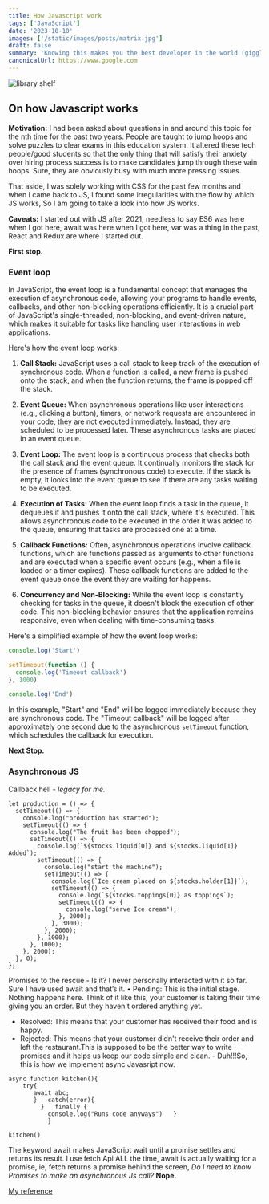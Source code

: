 ```yaml
---
title: How Javascript work
tags: ['JavaScript']
date: '2023-10-10'
images: ['/static/images/posts/matrix.jpg']
draft: false
summary: 'Knowing this makes you the best developer in the world (giggles)'
canonicalUrl: https://www.google.com
---
```


<Image
  className="w-full rounded-xl"
  alt="library shelf"
  src="/static/images/posts/algo.png"
  width={450}
  height={250}
/>

<TOCInline toc={props.toc} asDisclosure toHeading={3} />

## On how Javascript works

**Motivation:** I had been asked about questions in and around this topic for the nth time for the past two years. People are taught to jump hoops and solve puzzles to clear exams in this education system. It altered these tech people/good students so that the only thing that will satisfy their anxiety over hiring process success is to make candidates jump through these vain hoops. Sure, they are obviously busy with much more pressing issues.

That aside, I was solely working with CSS for the past few months and when I came back to JS, I found some irregularities with the flow by which JS works, So I am going to take a look into how JS works.

**Caveats:** I started out with JS after 2021, needless to say ES6 was here when I got here, await was here when I got here, var was a thing in the past, React and Redux are where I started out.

**First stop.**

### Event loop

In JavaScript, the event loop is a fundamental concept that manages the execution of asynchronous code, allowing your programs to handle events, callbacks, and other non-blocking operations efficiently. It is a crucial part of JavaScript's single-threaded, non-blocking, and event-driven nature, which makes it suitable for tasks like handling user interactions in web applications.

Here's how the event loop works:

1. **Call Stack:** JavaScript uses a call stack to keep track of the execution of synchronous code. When a function is called, a new frame is pushed onto the stack, and when the function returns, the frame is popped off the stack.

2. **Event Queue:** When asynchronous operations like user interactions (e.g., clicking a button), timers, or network requests are encountered in your code, they are not executed immediately. Instead, they are scheduled to be processed later. These asynchronous tasks are placed in an event queue.

3. **Event Loop:** The event loop is a continuous process that checks both the call stack and the event queue. It continually monitors the stack for the presence of frames (synchronous code) to execute. If the stack is empty, it looks into the event queue to see if there are any tasks waiting to be executed.

4. **Execution of Tasks:** When the event loop finds a task in the queue, it dequeues it and pushes it onto the call stack, where it's executed. This allows asynchronous code to be executed in the order it was added to the queue, ensuring that tasks are processed one at a time.

5. **Callback Functions:** Often, asynchronous operations involve callback functions, which are functions passed as arguments to other functions and are executed when a specific event occurs (e.g., when a file is loaded or a timer expires). These callback functions are added to the event queue once the event they are waiting for happens.

6. **Concurrency and Non-Blocking:** While the event loop is constantly checking for tasks in the queue, it doesn't block the execution of other code. This non-blocking behavior ensures that the application remains responsive, even when dealing with time-consuming tasks.

Here's a simplified example of how the event loop works:

```javascript
console.log('Start')

setTimeout(function () {
  console.log('Timeout callback')
}, 1000)

console.log('End')
```

In this example, "Start" and "End" will be logged immediately because they are synchronous code. The "Timeout callback" will be logged after approximately one second due to the asynchronous `setTimeout` function, which schedules the callback for execution.

**Next Stop.**

### Asynchronous JS

Callback hell - _legacy for me._

```
let production = () => {
  setTimeout(() => {
    console.log("production has started");
    setTimeout(() => {
      console.log("The fruit has been chopped");
      setTimeout(() => {
        console.log(`${stocks.liquid[0]} and ${stocks.liquid[1]} Added`);
        setTimeout(() => {
          console.log("start the machine");
          setTimeout(() => {
            console.log(`Ice cream placed on ${stocks.holder[1]}`);
            setTimeout(() => {
              console.log(`${stocks.toppings[0]} as toppings`);
              setTimeout(() => {
                console.log("serve Ice cream");
              }, 2000);
            }, 3000);
          }, 2000);
        }, 1000);
      }, 1000);
    }, 2000);
  }, 0);
};

```

Promises to the rescue - Is it? I never personally interacted with it so far. Sure I have used await and that’s it. • Pending: This is the initial stage. Nothing happens here. Think of it like this, your customer is taking their time giving you an order. But they haven't ordered anything yet.

- Resolved: This means that your customer has received their food and is happy.
- Rejected: This means that your customer didn't receive their order and left the restaurant.This is supposed to be the better way to write promises and it helps us keep our code simple and clean. - Duh!!!So, this is how we implement async Javasript now.

```
async function kitchen(){
    try{
       await abc;
       }   catch(error){
         }   finally {
           console.log("Runs code anyways")   }
           }

kitchen()
```

The keyword await makes JavaScript wait until a promise settles and returns its result.
I use fetch Api ALL the time, await is actually waiting for a promise, ie, fetch returns a promise behind the screen, _Do I need to know Promises to make an asynchronous Js call?_ **Nope.**

[My reference](https://www.freecodecamp.org/news/javascript-async-await-tutorial-learn-callbacks-promises-async-await-by-making-icecream/)
